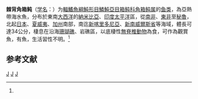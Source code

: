 {{Speciesbox 
| taxon =  Lactoria diaphana
| status = NE
| status_system = IUCN3.1
| image = Lactoria diaphana.jpg
| authority = (Bloch et Schneider, 1801)<ref name='id8811'>{{cite web| url =http://www.bioinfo.cn/db05/BjdwSpecies.php?action=view&id=8811| title =棘背角箱鲀| work =《中国动物物种编目数据库》| publisher =中国科学院微生物研究所| author =中国科学院动物研究所| accessdate =2009-04-16| deadurl =yes| archiveurl =https://web.archive.org/web/20160305005936/http://www.bioinfo.cn/db05/BjdwSpecies.php?action=view&id=8811| archivedate =2016-03-05}}</ref>
| synonyms = *''Ostracion diaphanus,Bloch & Schneider, 1801''
*''Ostracion diaphanum,Bloch & Schneider, 1801''
*''Lactoria diaphanus,Bloch & Schneider, 1801''
*''Lactoria diaphinus,Bloch & Schneider, 1801''
*''Ostracion brevicornis,Temminck & Schlegel, 1850''
}}

'''棘背角箱鲀'''（[[学名|学名]]：{{lang|la|''Lactoria diaphana''}}）为[[輻鰭魚綱|輻鰭魚綱]][[魨形目|魨形目]][[鱗魨亞目|鱗魨亞目]][[箱鲀科|箱鲀科]][[角箱鲀属|角箱鲀属]]的[[鱼类|鱼类]]，為亞熱帶海水魚，分布於東南[[大西洋|大西洋]]的[[納米比亞|納米比亞]]、[[印度|印度]][[太平洋|太平洋]]區，從[[南非|南非]]、[[東非|東非]]至[[秘魯|秘魯]]，北起[[日本|日本]]、[[夏威夷|夏威夷]]、[[加州|加州]]南部，南迄[[新喀里多尼亞|新喀里多尼亞]]、[[新南威爾斯省|新南威爾斯省]]等海域，體長可達34公分，棲息在沿海[[珊瑚礁|珊瑚礁]]、岩礁區，以底棲性[[無脊椎動物|無脊椎動物]]為食，可作為觀賞魚，有魚，生活習性不明。<ref name='id8811'/>

== 参考文献 ==
{{reflist}}

{{Wikispecies|Lactoria diaphana}}
{{Taxonbar|from=Q923970}}

[[Category:觀賞魚|J]]
[[Category:有毒魚類|J]]
[[Category:角箱鲀属|J]]